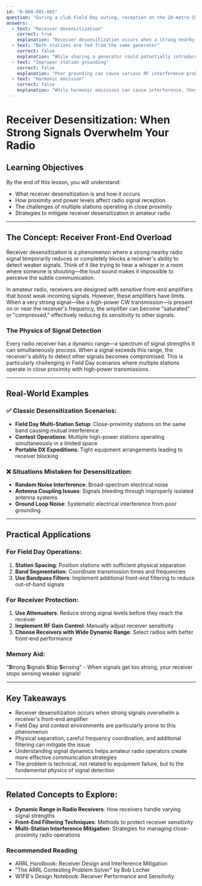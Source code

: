 ```yaml
---
id: "B-008-001-005"
question: "During a club Field Day outing, reception on the 20-metre SSB station is compromised every time the 20-metre CW station is on the air. What might cause such interference?"
answers:
  - text: "Receiver desensitization"
    correct: true
    explanation: "Receiver desensitization occurs when a strong nearby signal overwhelms the receiver's front-end amplifier, effectively reducing its ability to detect weaker signals. In this Field Day scenario, the high-power CW transmission on the same band creates such a strong signal that it temporarily 'blinds' the nearby SSB receiver, preventing it from picking up weaker incoming signals. This is particularly common in close-proximity multi-station setups where receivers are operating on the same or adjacent frequency bands."
  - text: "Both stations are fed from the same generator"
    correct: false
    explanation: "While sharing a generator could potentially introduce common-mode noise, it wouldn't specifically cause receiver desensitization. Generator-induced interference typically manifests as broad-spectrum noise or power quality issues, not the targeted signal blocking characteristic of receiver desensitization."
  - text: "Improper station grounding"
    correct: false
    explanation: "Poor grounding can cause various RF interference problems, but it wouldn't specifically create the systematic signal blocking described in this scenario. Grounding issues might introduce noise or create ground loops, but they wouldn't cause one station's transmission to completely compromise another station's reception."
  - text: "Harmonic emission"
    correct: false
    explanation: "While harmonic emissions can cause interference, they typically create spurious signals at mathematically related frequencies. In this case, the problem is described as direct reception interference on the same band, which points more directly to receiver desensitization rather than harmonic radiation."
---
```


# Receiver Desensitization: When Strong Signals Overwhelm Your Radio

## Learning Objectives
By the end of this lesson, you will understand:
- What receiver desensitization is and how it occurs
- How proximity and power levels affect radio signal reception
- The challenges of multiple stations operating in close proximity
- Strategies to mitigate receiver desensitization in amateur radio

---

## The Concept: Receiver Front-End Overload

Receiver desensitization is a phenomenon where a strong nearby radio signal temporarily reduces or completely blocks a receiver's ability to detect weaker signals. Think of it like trying to hear a whisper in a room where someone is shouting—the loud sound makes it impossible to perceive the subtle communication.

In amateur radio, receivers are designed with sensitive front-end amplifiers that boost weak incoming signals. However, these amplifiers have limits. When a very strong signal—like a high-power CW transmission—is present on or near the receiver's frequency, the amplifier can become "saturated" or "compressed," effectively reducing its sensitivity to other signals.

### The Physics of Signal Detection

Every radio receiver has a dynamic range—a spectrum of signal strengths it can simultaneously process. When a signal exceeds this range, the receiver's ability to detect other signals becomes compromised. This is particularly challenging in Field Day scenarios where multiple stations operate in close proximity with high-power transmissions.

---

## Real-World Examples

### ✅ Classic Desensitization Scenarios:
- **Field Day Multi-Station Setup**: Close-proximity stations on the same band causing mutual interference
- **Contest Operations**: Multiple high-power stations operating simultaneously in a limited space
- **Portable DX Expeditions**: Tight equipment arrangements leading to receiver blocking

### ❌ Situations Mistaken for Desensitization:
- **Random Noise Interference**: Broad-spectrum electrical noise
- **Antenna Coupling Issues**: Signals bleeding through improperly isolated antenna systems
- **Ground Loop Noise**: Systematic electrical interference from poor grounding

---

## Practical Applications

### For Field Day Operations:
1. **Station Spacing**: Position stations with sufficient physical separation
2. **Band Segmentation**: Coordinate transmission times and frequencies
3. **Use Bandpass Filters**: Implement additional front-end filtering to reduce out-of-band signals

### For Receiver Protection:
1. **Use Attenuators**: Reduce strong signal levels before they reach the receiver
2. **Implement RF Gain Control**: Manually adjust receiver sensitivity
3. **Choose Receivers with Wide Dynamic Range**: Select radios with better front-end performance

### Memory Aid:
"**S**trong **S**ignals **S**top **S**ensing" - When signals get too strong, your receiver stops sensing weaker signals!

---

## Key Takeaways

- Receiver desensitization occurs when strong signals overwhelm a receiver's front-end amplifier
- Field Day and contest environments are particularly prone to this phenomenon
- Physical separation, careful frequency coordination, and additional filtering can mitigate the issue
- Understanding signal dynamics helps amateur radio operators create more effective communication strategies
- The problem is technical, not related to equipment failure, but to the fundamental physics of signal detection

---

## Related Concepts to Explore:
- **Dynamic Range in Radio Receivers**: How receivers handle varying signal strengths
- **Front-End Filtering Techniques**: Methods to protect receiver sensitivity
- **Multi-Station Interference Mitigation**: Strategies for managing close-proximity radio operations

### Recommended Reading
- ARRL Handbook: Receiver Design and Interference Mitigation
- "The ARRL Contesting Problem Solver" by Bob Locher
- W1FB's Design Notebook: Receiver Performance and Sensitivity